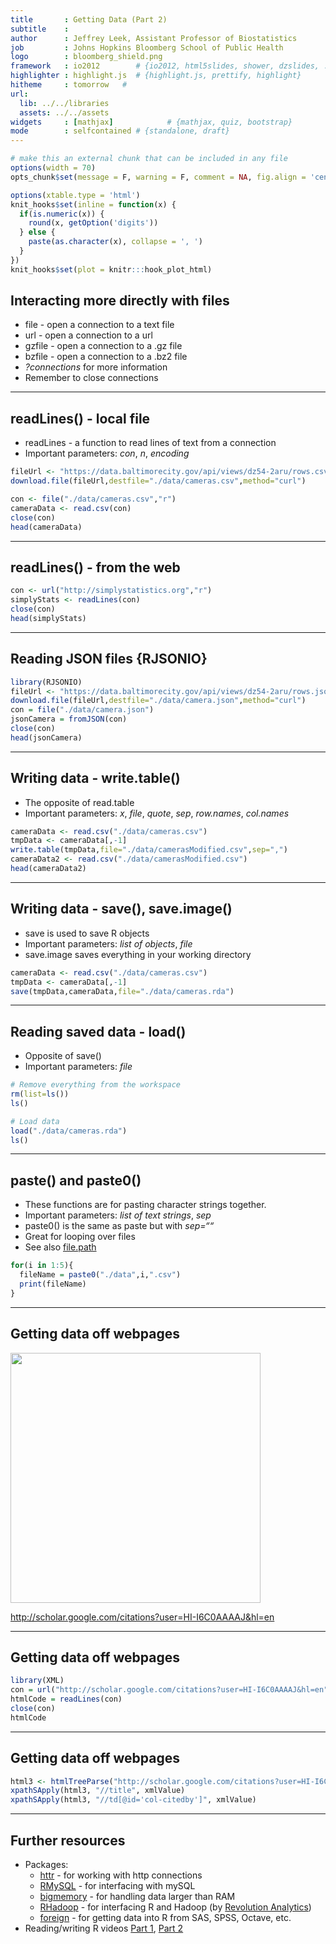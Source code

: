 ```yaml
---
title       : Getting Data (Part 2)
subtitle    : 
author      : Jeffrey Leek, Assistant Professor of Biostatistics 
job         : Johns Hopkins Bloomberg School of Public Health
logo        : bloomberg_shield.png
framework   : io2012        # {io2012, html5slides, shower, dzslides, ...}
highlighter : highlight.js  # {highlight.js, prettify, highlight}
hitheme     : tomorrow   # 
url:
  lib: ../../libraries
  assets: ../../assets
widgets     : [mathjax]            # {mathjax, quiz, bootstrap}
mode        : selfcontained # {standalone, draft}
---
```


```r
# make this an external chunk that can be included in any file
options(width = 70)
opts_chunk$set(message = F, warning = F, comment = NA, fig.align = 'center', dpi = 100, tidy = F, cache=F, cache.path = '.cache/', fig.path = 'fig/')

options(xtable.type = 'html')
knit_hooks$set(inline = function(x) {
  if(is.numeric(x)) {
    round(x, getOption('digits'))
  } else {
    paste(as.character(x), collapse = ', ')
  }
})
knit_hooks$set(plot = knitr:::hook_plot_html)
```


## Interacting more directly with files

* file - open a connection to a text file
* url - open a connection to a url
* gzfile - open a connection to a .gz file
* bzfile - open a connection to a .bz2 file
* _?connections_ for more information
* <redtext>Remember to close connections </redtext>


---

## readLines() - local file

* readLines - a function to read lines of text from a connection
* Important parameters: _con_, _n_, _encoding_

```r
fileUrl <- "https://data.baltimorecity.gov/api/views/dz54-2aru/rows.csv?accessType=DOWNLOAD"
download.file(fileUrl,destfile="./data/cameras.csv",method="curl")
```


```r
con <- file("./data/cameras.csv","r")
cameraData <- read.csv(con)
close(con)
head(cameraData)
```


---

## readLines() - from the web


```r

con <- url("http://simplystatistics.org","r")
simplyStats <- readLines(con)
close(con)
head(simplyStats)

```

---

## Reading JSON files {RJSONIO}


```r
library(RJSONIO)
fileUrl <- "https://data.baltimorecity.gov/api/views/dz54-2aru/rows.json?accessType=DOWNLOAD"
download.file(fileUrl,destfile="./data/camera.json",method="curl")
con = file("./data/camera.json")
jsonCamera = fromJSON(con)
close(con)
head(jsonCamera)
```


---

## Writing data - write.table()

* The opposite of read.table
* Important parameters: _x_, _file_, _quote_, _sep_, _row.names_, _col.names_

```r
cameraData <- read.csv("./data/cameras.csv")
tmpData <- cameraData[,-1]
write.table(tmpData,file="./data/camerasModified.csv",sep=",")
cameraData2 <- read.csv("./data/camerasModified.csv")
head(cameraData2)
```


--- 

## Writing data - save(), save.image()


* save is used to save R objects
* Important parameters: _list of objects_, _file_
* save.image saves everything in your working directory

```r
cameraData <- read.csv("./data/cameras.csv")
tmpData <- cameraData[,-1]
save(tmpData,cameraData,file="./data/cameras.rda")

```


---

## Reading saved data - load()

* Opposite of save()
* Important parameters: _file_

```r
# Remove everything from the workspace
rm(list=ls())
ls()

# Load data 
load("./data/cameras.rda")
ls()

```


---

## paste() and paste0()

* These functions are for pasting character strings together. 
* Important parameters: _list of text strings_, _sep_
* paste0() is the same as paste but with _sep=""_
* Great for looping over files
* See also [file.path](http://stat.ethz.ch/R-manual/R-patched/library/base/html/file.path.html)

```r
for(i in 1:5){
  fileName = paste0("./data",i,".csv")
  print(fileName)
}
```




---

## Getting data off webpages 

<img class=center src=assets/img/googlescholar.png height='400'/>

[http://scholar.google.com/citations?user=HI-I6C0AAAAJ&hl=en](http://scholar.google.com/citations?user=HI-I6C0AAAAJ&hl=en)

---

## Getting data off webpages


```r
library(XML)
con = url("http://scholar.google.com/citations?user=HI-I6C0AAAAJ&hl=en")
htmlCode = readLines(con)
close(con)
htmlCode
```



---

## Getting data off webpages

```r
html3 <- htmlTreeParse("http://scholar.google.com/citations?user=HI-I6C0AAAAJ&hl=en", useInternalNodes=T)
xpathSApply(html3, "//title", xmlValue)
xpathSApply(html3, "//td[@id='col-citedby']", xmlValue)
```





---

## Further resources

* Packages:
  * [httr](http://cran.r-project.org/web/packages/httr/index.html) - for working with http connections 
  * [RMySQL](http://cran.r-project.org/web/packages/RMySQL/index.html) - for interfacing with mySQL
  * [bigmemory](http://www.bigmemory.org/) - for handling data larger than RAM
  * [RHadoop](https://github.com/RevolutionAnalytics/RHadoop/wiki) - for interfacing R and Hadoop (by [Revolution Analytics](http://www.revolutionanalytics.com/))
  * [foreign](http://cran.r-project.org/web/packages/foreign/index.html) - for getting data into R from SAS, SPSS, Octave, etc. 
  
* Reading/writing R videos [Part 1](http://www.youtube.com/watch?v=aBzAels6jPk&list=PLjTlxb-wKvXNSDfcKPFH2gzHGyjpeCZmJ&index=8), [Part 2](http://www.youtube.com/watch?v=cUUqDWttMws&list=PLjTlxb-wKvXNSDfcKPFH2gzHGyjpeCZmJ&index=9)












